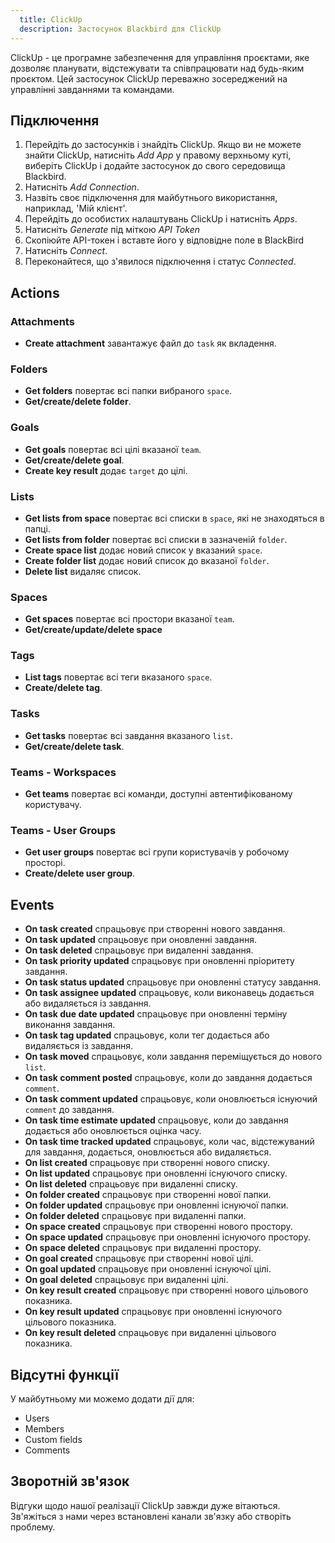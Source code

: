 ```yaml
---
  title: ClickUp
  description: Застосунок Blackbird для ClickUp
---
```


<LinkCard title="View on Github" target="_blank" href="https://github.com/bb-io/ClickUp" icon="github" />

ClickUp - це програмне забезпечення для управління проєктами, яке дозволяє планувати, відстежувати та співпрацювати над будь-яким проєктом. Цей застосунок ClickUp переважно зосереджений на управлінні завданнями та командами.

## Підключення

1.  Перейдіть до застосунків і знайдіть ClickUp. Якщо ви не можете знайти ClickUp, натисніть _Add App_ у правому верхньому куті, виберіть ClickUp і додайте застосунок до свого середовища Blackbird.
2.  Натисніть _Add Connection_.
3.  Назвіть своє підключення для майбутнього використання, наприклад, 'Мій клієнт'.
4.  Перейдіть до особистих налаштувань ClickUp і натисніть _Apps_.
5.  Натисніть _Generate_ під міткою _API Token_
6.  Скопіюйте API-токен і вставте його у відповідне поле в BlackBird
7.  Натисніть _Connect_.
8.  Переконайтеся, що з'явилося підключення і статус _Connected_.

## Actions

### Attachments

- **Create attachment** завантажує файл до `task` як вкладення.

### Folders

- **Get folders** повертає всі папки вибраного `space`.
- **Get/create/delete folder**.

### Goals

- **Get goals** повертає всі цілі вказаної `team`.
- **Get/create/delete goal**.
- **Create key result** додає `target` до цілі.

### Lists

- **Get lists from space** повертає всі списки в `space`, які не знаходяться в папці.
- **Get lists from folder** повертає всі списки в зазначеній `folder`.
- **Create space list** додає новий список у вказаний `space`.
- **Create folder list** додає новий список до вказаної `folder`.
- **Delete list** видаляє список.

### Spaces

- **Get spaces** повертає всі простори вказаної `team`.
- **Get/create/update/delete space**

### Tags

- **List tags** повертає всі теги вказаного `space`.
- **Create/delete tag**.

### Tasks

- **Get tasks** повертає всі завдання вказаного `list`.
- **Get/create/delete task**.

### Teams - Workspaces

- **Get teams** повертає всі команди, доступні автентифікованому користувачу.

### Teams - User Groups

- **Get user groups** повертає всі групи користувачів у робочому просторі.
- **Create/delete user group**.

## Events

- **On task created** спрацьовує при створенні нового завдання.
- **On task updated** спрацьовує при оновленні завдання.
- **On task deleted** спрацьовує при видаленні завдання.
- **On task priority updated** спрацьовує при оновленні пріоритету завдання.
- **On task status updated** спрацьовує при оновленні статусу завдання.
- **On task assignee updated** спрацьовує, коли виконавець додається або видаляється із завдання.
- **On task due date updated** спрацьовує при оновленні терміну виконання завдання.
- **On task tag updated** спрацьовує, коли тег додається або видаляється із завдання.
- **On task moved** спрацьовує, коли завдання переміщується до нового `list`.
- **On task comment posted** спрацьовує, коли до завдання додається `comment`.
- **On task comment updated** спрацьовує, коли оновлюється існуючий `comment` до завдання.
- **On task time estimate updated** спрацьовує, коли до завдання додається або оновлюється оцінка часу.
- **On task time tracked updated** спрацьовує, коли час, відстежуваний для завдання, додається, оновлюється або видаляється.
- **On list created** спрацьовує при створенні нового списку.
- **On list updated** спрацьовує при оновленні існуючого списку.
- **On list deleted** спрацьовує при видаленні списку.
- **On folder created** спрацьовує при створенні нової папки.
- **On folder updated** спрацьовує при оновленні існуючої папки.
- **On folder deleted** спрацьовує при видаленні папки.
- **On space created** спрацьовує при створенні нового простору.
- **On space updated** спрацьовує при оновленні існуючого простору.
- **On space deleted** спрацьовує при видаленні простору.
- **On goal created** спрацьовує при створенні нової цілі.
- **On goal updated** спрацьовує при оновленні існуючої цілі.
- **On goal deleted** спрацьовує при видаленні цілі.
- **On key result created** спрацьовує при створенні нового цільового показника.
- **On key result updated** спрацьовує при оновленні існуючого цільового показника.
- **On key result deleted** спрацьовує при видаленні цільового показника.

## Відсутні функції

У майбутньому ми можемо додати дії для:

- Users
- Members
- Custom fields
- Comments

## Зворотній зв'язок

Відгуки щодо нашої реалізації ClickUp завжди дуже вітаються. Зв'яжіться з нами через встановлені канали зв'язку або створіть проблему.